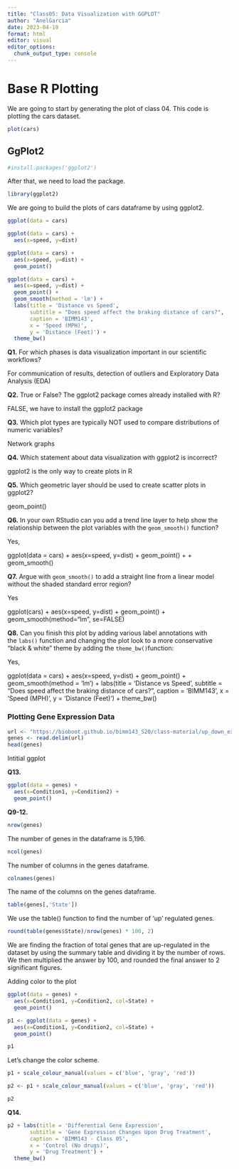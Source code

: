 ```yaml
---
title: "Class05: Data Visualization with GGPLOT"
author: "AnelGarcia"
date: 2023-04-19
format: html
editor: visual
editor_options: 
  chunk_output_type: console
---
```


# Base R Plotting

We are going to start by generating the plot of class 04. This code is plotting the cars dataset.

```r
plot(cars)
```

## GgPlot2

```r
#install.packages('ggplot2')
```

After that, we need to load the package.

```r
library(ggplot2)
```

We are going to build the plots of cars dataframe by using ggplot2.

```r
ggplot(data = cars)

ggplot(data = cars) + 
  aes(x=speed, y=dist)

ggplot(data = cars) + 
  aes(x=speed, y=dist) + 
  geom_point()

ggplot(data = cars) + 
  aes(x=speed, y=dist) + 
  geom_point() + 
  geom_smooth(method = 'lm') + 
  labs(title = 'Distance vs Speed', 
       subtitle = "Does speed affect the braking distance of cars?", 
       caption = 'BIMM143', 
       x = 'Speed (MPH)', 
       y = 'Distance (Feet)') + 
  theme_bw()

```

**Q1.** For which phases is data visualization important in our scientific workflows?

For communication of results, detection of outliers and Exploratory Data Analysis (EDA)

**Q2.** True or False? The ggplot2 package comes already installed with R?

FALSE, we have to install the ggplot2 package

**Q3.** Which plot types are typically NOT used to compare distributions of numeric variables?

Network graphs

**Q4.** Which statement about data visualization with ggplot2 is incorrect?

ggplot2 is the only way to create plots in R

**Q5.** Which geometric layer should be used to create scatter plots in ggplot2?

geom_point()

**Q6.** In your own RStudio can you add a trend line layer to help show the relationship between the plot variables with the `geom_smooth()` function?

Yes,

ggplot(data = cars) + aes(x=speed, y=dist) + geom_point() + + geom_smooth()

**Q7.** Argue with `geom_smooth()` to add a straight line from a linear model without the shaded standard error region?

Yes

ggplot(cars) + aes(x=speed, y=dist) + geom_point() + geom_smooth(method="lm", se=FALSE)

**Q8.** Can you finish this plot by adding various label annotations with the `labs()` function and changing the plot look to a more conservative "black & white" theme by adding the `theme_bw()`function:

Yes,

ggplot(data = cars) + aes(x=speed, y=dist) + geom_point() + geom_smooth(method = 'lm') + labs(title = 'Distance vs Speed', subtitle = "Does speed affect the braking distance of cars?", caption = 'BIMM143', x = 'Speed (MPH)', y = 'Distance (Feet)') + theme_bw()

### Plotting Gene Expression Data

```r
url <- "https://bioboot.github.io/bimm143_S20/class-material/up_down_expression.txt"
genes <- read.delim(url)
head(genes)

```

Intitial ggplot

**Q13.**

```r
ggplot(data = genes) + 
  aes(x=Condition1, y=Condition2) + 
  geom_point()
```

**Q9-12.**

```r
nrow(genes)
```

The number of genes in the dataframe is 5,196.

```r
ncol(genes)
```

The number of columns in the genes dataframe.

```r
colnames(genes)
```

The name of the columns on the genes dataframe.

```r
table(genes[,'State'])

```

We use the table() function to find the number of 'up' regulated genes.

```r
round(table(genes$State)/nrow(genes) * 100, 2)
```

We are finding the fraction of total genes that are up-regulated in the dataset by using the summary table and dividing it by the number of rows. We then multiplied the answer by 100, and rounded the final answer to 2 significant figures.

Adding color to the plot

```r
ggplot(data = genes) + 
  aes(x=Condition1, y=Condition2, col=State) + 
  geom_point()

p1 <- ggplot(data = genes) + 
  aes(x=Condition1, y=Condition2, col=State) + 
  geom_point()

p1
```

Let's change the color scheme.

```r
p1 + scale_colour_manual(values = c('blue', 'gray', 'red'))

p2 <- p1 + scale_colour_manual(values = c('blue', 'gray', 'red'))

p2

```

**Q14.**

```r
p2 + labs(title = 'Differential Gene Expression', 
       subtitle = 'Gene Expression Changes Upon Drug Treatment', 
       caption = 'BIMM143 - Class 05', 
       x = 'Control (No drugs)', 
       y = 'Drug Treatment') +
  theme_bw()
```

